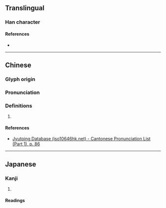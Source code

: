 {{character info}}
==Translingual==

===Han character===
{{Han char|rn=32|rad=土|as=05|sn=8|four=|canj=GBM|ids=⿰土且}}

====References====
* {{Han ref|kx=0226.170|dkj=04970|dj=0461.290|hdz=10431.040|uh=5765|ud=22373}}

----

==Chinese==
{{zh-forms}}

===Glyph origin===
{{Han etym}}

===Pronunciation===
{{zh-pron
|m=qū
|c=ceoi1
|mc=y
|oc=y
|cat=
}}

===Definitions===
{{zh-hanzi}}

# {{rfdef|zh}}

====References====
* [http://www.iso10646hk.net/jp/document/download.jsp Jyutping Database (iso10646hk.net) - Cantonese Pronunciation List (Part 1), p. 86]

----

==Japanese==

===Kanji===
{{ja-kanji|grade=|rs=土05}}

# {{rfdef|ja|sort=土05}}

====Readings====
{{ja-readings
|on=しょ
|kun=つつみ}}